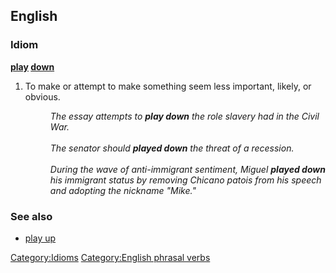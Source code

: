 ==English==
===Idiom===
'''[[play]] [[down]]'''
# To make or attempt to make something seem less important, likely, or obvious.  
#: ''The essay attempts to '''play down''' the role slavery had in the Civil War.''
#: <br>
#: ''The senator should '''played down''' the threat of a recession.''
#: <br>
#: ''During the wave of anti-immigrant sentiment, Miguel '''played down''' his immigrant status by removing Chicano patois from his speech and adopting the nickname "Mike."''

===See also===
*[[play up]]

[[Category:Idioms]]
[[Category:English phrasal verbs]]